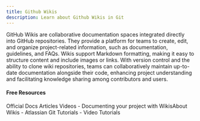 ```yaml
---
title: Github Wikis
description: Learn about Github Wikis in Git
---
```

GitHub Wikis are collaborative documentation spaces integrated directly into GitHub repositories. They provide a platform for teams to create, edit, and organize project-related information, such as documentation, guidelines, and FAQs. Wikis support Markdown formatting, making it easy to structure content and include images or links. With version control and the ability to clone wiki repositories, teams can collaboratively maintain up-to-date documentation alongside their code, enhancing project understanding and facilitating knowledge sharing among contributors and users.

#### Free Resources

<Tabs defaultValue="official">
<TabsList>
<TabsTrigger value="official">Official Docs</TabsTrigger>
<TabsTrigger value="article">Articles</TabsTrigger>
<TabsTrigger value="video">Videos</TabsTrigger>
</TabsList>

<TabsContent value="official">
<Note type="note" title="official">
- <Link href="https://docs.github.com/en/communities/documenting-your-project-with-wikis">Documenting your project with Wikis</Link>About Wikis</Link>
</Note>
</TabsContent>
<TabsContent value="article">
<Note type="note" title="article">
- <Link href="https://www.atlassian.com/git/tutorials">Atlassian Git Tutorials</Link>
</Note>
</TabsContent>
<TabsContent value="video">
<Note type="note" title="video">
- <Link href="https://www.youtube.com/results?search_query=git+github-wikis+tutorial">Video Tutorials</Link>
</Note>
</TabsContent>
</Tabs>

